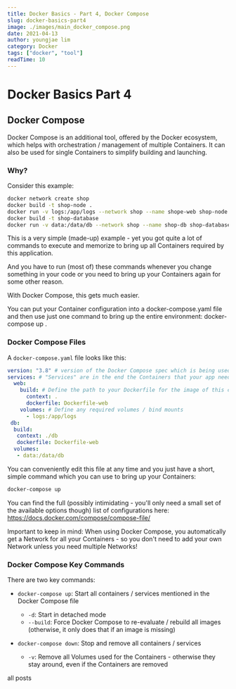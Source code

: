 ```yaml
---
title: Docker Basics - Part 4, Docker Compose 
slug: docker-basics-part4
image: ./images/main_docker_compose.png
date: 2021-04-13
author: youngjae lim
category: Docker
tags: ["docker", "tool"]
readTime: 10
---
```



# Docker Basics Part 4

## Docker Compose

Docker Compose is an additional tool, offered by the Docker ecosystem, which helps with
orchestration / management of multiple Containers. It can also be used for single Containers to
simplify building and launching.

### Why?

Consider this example:

```bash
docker network create shop
docker build -t shop-node .
docker run -v logs:/app/logs --network shop --name shope-web shop-node
docker build -t shop-database
docker run -v data:/data/db --network shop --name shop-db shop-database
```

This is a very simple (made-up) example - yet you got quite a lot of commands to execute and
memorize to bring up all Containers required by this application.

And you have to run (most of) these commands whenever you change something in your code or
you need to bring up your Containers again for some other reason.

With Docker Compose, this gets much easier.

You can put your Container configuration into a docker-compose.yaml file and then use just one
command to bring up the entire environment: docker-compose up .

### Docker Compose Files

A `docker-compose.yaml` file looks like this:

```yaml file=docker-compose.yaml
version: "3.8" # version of the Docker Compose spec which is being used
services: # "Services" are in the end the Containers that your app needs
  web:
    build: # Define the path to your Dockerfile for the image of this container
      context: .
      dockerfile: Dockerfile-web
    volumes: # Define any required volumes / bind mounts
      - logs:/app/logs
 db:
  build:
   context: ./db
   dockerfile: Dockerfile-web
  volumes:
   - data:/data/db
 ```

You can conveniently edit this file at any time and you just have a short, simple command which
you can use to bring up your Containers:

```bash
docker-compose up
```

You can find the full (possibly intimidating - you'll only need a small set of the available options
though) list of configurations here: https://docs.docker.com/compose/compose-file/

Important to keep in mind: When using Docker Compose, you automatically get a Network
for all your Containers - so you don't need to add your own Network unless you need multiple
Networks!

### Docker Compose Key Commands

There are two key commands:

- `docker-compose up`: Start all containers / services mentioned in the Docker Compose file
  - `-d`: Start in detached mode
  - `--build`: Force Docker Compose to re-evaluate / rebuild all images (otherwise, it only
does that if an image is missing)

- `docker-compose down`: Stop and remove all containers / services
  - `-v`: Remove all Volumes used for the Containers - otherwise they stay around, even if
the Containers are removed

<Link to='/posts' className='btn center-btn'>
  all posts
</Link>
